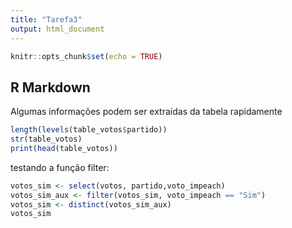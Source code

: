 ```yaml
---
title: "Tarefa3"
output: html_document
---
```


```r
knitr::opts_chunk$set(echo = TRUE)
```

## R Markdown

Algumas informações podem ser extraídas da tabela rapidamente
```r
length(levels(table_votos$partido))
str(table_votos)
print(head(table_votos))
```

testando a função filter:

```r

votos_sim <- select(votos, partido,voto_impeach)
votos_sim_aux <- filter(votos_sim, voto_impeach == "Sim")
votos_sim <- distinct(votos_sim_aux)
votos_sim
```